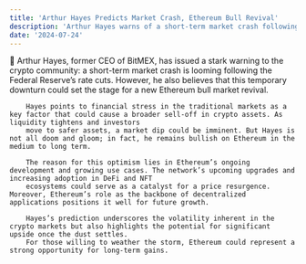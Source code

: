 ```yaml
---
title: 'Arthur Hayes Predicts Market Crash, Ethereum Bull Revival'
description: 'Arthur Hayes warns of a short-term market crash following Fed rate cuts but sees Ethereum bull market revival ahead.'
date: '2024-07-24'
---
```


📰 Arthur Hayes, former CEO of BitMEX, has issued a stark warning to the crypto community: a short-term market crash is looming following the Federal Reserve’s rate cuts. 
        However, he also believes that this temporary downturn could set the stage for a new Ethereum bull market revival.

        Hayes points to financial stress in the traditional markets as a key factor that could cause a broader sell-off in crypto assets. As liquidity tightens and investors 
        move to safer assets, a market dip could be imminent. But Hayes is not all doom and gloom; in fact, he remains bullish on Ethereum in the medium to long term.

        The reason for this optimism lies in Ethereum’s ongoing development and growing use cases. The network’s upcoming upgrades and increasing adoption in DeFi and NFT 
        ecosystems could serve as a catalyst for a price resurgence. Moreover, Ethereum’s role as the backbone of decentralized applications positions it well for future growth.

        Hayes’s prediction underscores the volatility inherent in the crypto markets but also highlights the potential for significant upside once the dust settles. 
        For those willing to weather the storm, Ethereum could represent a strong opportunity for long-term gains.
